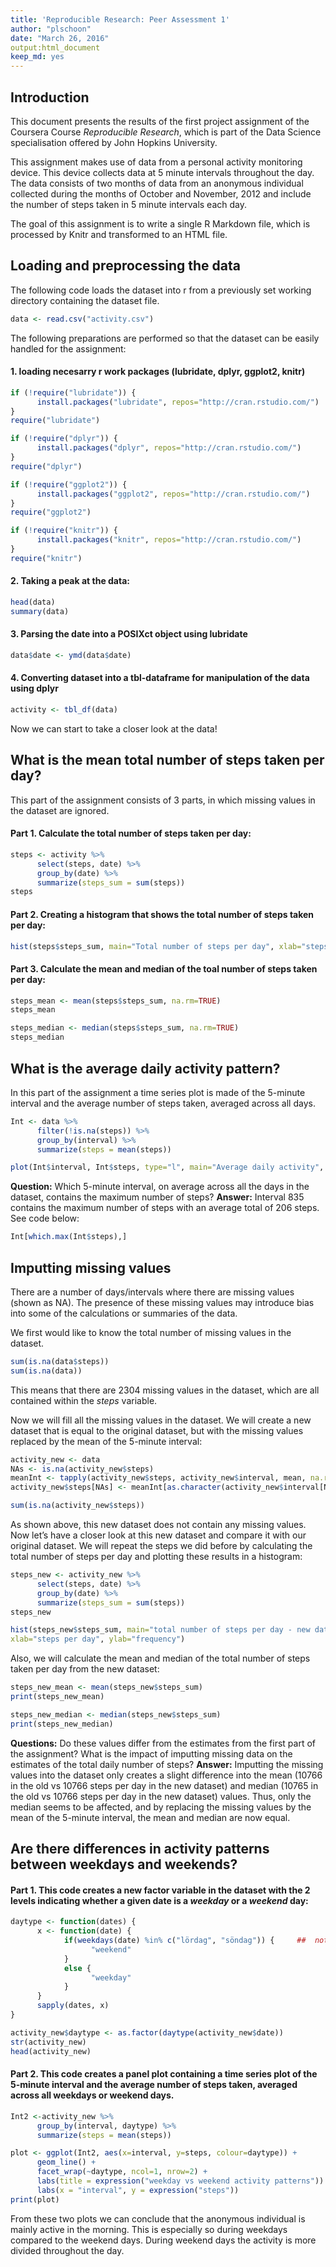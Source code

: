 ```yaml
---
title: 'Reproducible Research: Peer Assessment 1'
author: "plschoon"
date: "March 26, 2016"
output:html_document
keep_md: yes
---
```


## Introduction

This document presents the results of the first project assignment of the Coursera Course *Reproducible Research*, which is part of the Data Science specialisation offered by John Hopkins University.  

This assignment makes use of data from a personal activity monitoring device. This device collects data at 5 minute intervals throughout the day. The data consists of two months of data from an anonymous individual collected during the months of October and November, 2012 and include the number of steps taken in 5 minute intervals each day.

The goal of this assignment is to write a single R Markdown file, which is processed by Knitr and transformed to an HTML file. 


## Loading and preprocessing the data

The following code loads the dataset into r from a previously set working directory containing the dataset file. 
```r
data <- read.csv("activity.csv")
```

The following preparations are performed so that the dataset can be easily handled for the assignment:

#### 1. loading necesarry r work packages (lubridate, dplyr, ggplot2, knitr)
```r
if (!require("lubridate")) {
      install.packages("lubridate", repos="http://cran.rstudio.com/")
}
require("lubridate")

if (!require("dplyr")) {
      install.packages("dplyr", repos="http://cran.rstudio.com/")
}
require("dplyr")

if (!require("ggplot2")) {
      install.packages("ggplot2", repos="http://cran.rstudio.com/")
}
require("ggplot2")

if (!require("knitr")) {
      install.packages("knitr", repos="http://cran.rstudio.com/")
}
require("knitr")
```


#### 2. Taking a peak at the data:
```r
head(data)
summary(data)
```


#### 3. Parsing the date into a POSIXct object using lubridate
```r
data$date <- ymd(data$date)
```


#### 4. Converting dataset into a tbl-dataframe for manipulation of the data using dplyr
```r
activity <- tbl_df(data)
```


Now we can start to take a closer look at the data!



## What is the mean total number of steps taken per day?

This part of the assignment consists of 3 parts, in which missing values in the dataset are ignored.


#### Part 1. Calculate the total number of steps taken per day:

```r
steps <- activity %>% 
      select(steps, date) %>%
      group_by(date) %>%
      summarize(steps_sum = sum(steps))
steps
```


#### Part 2. Creating a histogram that shows the total number of steps taken per day:

```r
hist(steps$steps_sum, main="Total number of steps per day", xlab="steps per day", ylab="frequency")
```

#### Part 3. Calculate the mean and median of the toal number of steps taken per day:

```r
steps_mean <- mean(steps$steps_sum, na.rm=TRUE)
steps_mean                  

steps_median <- median(steps$steps_sum, na.rm=TRUE)
steps_median
```



## What is the average daily activity pattern?

In this part of the assignment a time series plot is made of the 5-minute interval and the average number of steps taken, averaged across all days.  

```r
Int <- data %>%
      filter(!is.na(steps)) %>%
      group_by(interval) %>%
      summarize(steps = mean(steps))

plot(Int$interval, Int$steps, type="l", main="Average daily activity", xlab="interval", ylab="steps")
```


**Question:** Which 5-minute interval, on average across all the days in the dataset, contains the maximum number of steps?
**Answer:**  Interval 835 contains the maximum number of steps with an average total of 206 steps. See code below:
```r
Int[which.max(Int$steps),]
```



## Imputting missing values

There are a number of days/intervals where there are missing values (shown as NA). The presence of these missing values may introduce bias into some of the calculations or summaries of the data. 

We first would like to know the total number of missing values in the dataset.

```r
sum(is.na(data$steps))
sum(is.na(data))
```

This means that there are 2304 missing values in the dataset, which are all contained within the *steps* variable.  


Now we will fill all the missing values in the dataset. We will create a new dataset that is equal to the original dataset, but with the missing values replaced by the mean of the 5-minute interval:
```r
activity_new <- data
NAs <- is.na(activity_new$steps)
meanInt <- tapply(activity_new$steps, activity_new$interval, mean, na.rm=TRUE)
activity_new$steps[NAs] <- meanInt[as.character(activity_new$interval[NAs])]

sum(is.na(activity_new$steps))         
```

As shown above, this new dataset does not contain any missing values.
Now let's have a closer look at this new dataset and compare it with our original dataset. We will repeat the steps we did before by calculating the total number of steps per day and plotting these results in a histogram: 

```r
steps_new <- activity_new %>% 
      select(steps, date) %>%
      group_by(date) %>%
      summarize(steps_sum = sum(steps))
steps_new

hist(steps_new$steps_sum, main="total number of steps per day - new dataset", 
xlab="steps per day", ylab="frequency")
```

Also, we will calculate the mean and median of the total number of steps taken per day from the new dataset:
```r
steps_new_mean <- mean(steps_new$steps_sum)
print(steps_new_mean)                   

steps_new_median <- median(steps_new$steps_sum)
print(steps_new_median)
```

**Questions:** Do these values differ from the estimates from the first part of the assignment? What is the impact of imputting missing data on the estimates of the total daily number of steps?
**Answer:** Imputting the missing values into the dataset only creates a slight difference into the mean (10766 in the old vs 10766 steps per day in the new dataset) and median (10765 in the old vs 10766 steps per day in the new dataset) values. Thus, only the median seems to be affected, and by replacing the missing values by the mean of the 5-minute interval, the mean and median are now equal.  



## Are there differences in activity patterns between weekdays and weekends?

#### Part 1. This code creates a new factor variable in the dataset with the 2 levels indicating whether a given date is a *weekday* or a *weekend* day:
 
```r
daytype <- function(dates) {
      x <- function(date) {
            if(weekdays(date) %in% c("lördag", "söndag")) {     ##  note that the days are denoted in Swedish
                  "weekend"
            }
            else {
                  "weekday"
            }
      }
      sapply(dates, x)
}

activity_new$daytype <- as.factor(daytype(activity_new$date))
str(activity_new)
head(activity_new)
```


#### Part 2. This code creates a panel plot containing a time series plot of the 5-minute interval and the average number of steps taken, averaged across all weekdays or weekend days. 
 
```r
Int2 <-activity_new %>%
      group_by(interval, daytype) %>%
      summarize(steps = mean(steps))

plot <- ggplot(Int2, aes(x=interval, y=steps, colour=daytype)) +
      geom_line() +
      facet_wrap(~daytype, ncol=1, nrow=2) +
      labs(title = expression("weekday vs weekend activity patterns")) +
      labs(x = "interval", y = expression("steps"))
print(plot)
```


From these two plots we can conclude that the anonymous individual is mainly active in the morning. This is especially so during weekdays compared to the weekend days. During weekend days the activity is more divided throughout the day.
